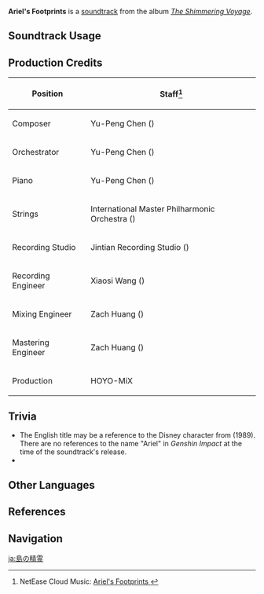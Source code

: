 {{Soundtrack Infobox
|image          = The Shimmering Voyage.png
|album          = The Shimmering Voyage
|disc           = 1
|number         = 07
|featured       =
|featured2      =
|featured3      =
|featured_disc  =
|featured_disc2 =
|featured_disc3 =
|youtube_id     = dbQkjd58kq8
|spotify_id     = 2quKeecdt6vsga0aZzOKc3
|previous       = Sunshine Beach
|next           = Melody of Jellyfish
}}
'''Ariel's Footprints''' is a [[soundtrack]] from the album ''[[The Shimmering Voyage]]''.

==Soundtrack Usage==
{{Soundtrack Usage
|location = Golden Apple Archipelago//day
|eventgameplay = Mesmerizing Dream at Sea//Dream Memories
}}

==Production Credits==
{| class="wikitable"
! Position
! Staff<ref>NetEase Cloud Music: [https://music.163.com/#/song?id=1861402593 Ariel's Footprints {{zh|海岛精灵}}]</ref>
|-
! Composer
| Yu-Peng Chen ({{zh|陈致逸}})
|-
! Orchestrator
| Yu-Peng Chen ({{zh|陈致逸}})
|-
! Piano
| Yu-Peng Chen ({{zh|陈致逸}})
|-
! Strings
| International Master Philharmonic Orchestra ({{zh|国际首席爱乐乐团}})
|-
! Recording Studio
| Jintian Recording Studio ({{zh|金田录音棚}})
|-
! Recording Engineer
| Xiaosi Wang ({{zh|王小四}})
|-
! Mixing Engineer
| Zach Huang ({{zh|黄巍}})
|-
! Mastering Engineer
| Zach Huang ({{zh|黄巍}})
|-
! Production
| HOYO-MiX
|}

==Trivia==
* The English title may be a reference to the Disney character {{w|Ariel_(The_Little_Mermaid)|Ariel}} from ''{{w|The_Little_Mermaid_(1989_film)|The Little Mermaid}}'' (1989). There are no references to the name "Ariel" in ''Genshin Impact'' at the time of the soundtrack's release.
* {{Transclude|Whispering Seabreeze|GAATheme2|section=1}}

==Other Languages==
{{Other Languages
|en      = Ariel's Footprints
|zhs     = 海岛精灵
|zhs_rm  = Hǎidǎo Jīnglíng
|zht     = 海島精靈
|zht_rm  = Hǎidǎo Jīnglíng
|zh_tl   = Spirits of the Island
|ja      = 島の精霊
|ja_rm   = Shima no Seirei
|ja_tl   = Spirits of the Island
}}

==References==
{{Reflist}}

==Navigation==
{{Soundtrack Navbox|The Shimmering Voyage|1}}

[[ja:島の精霊]]